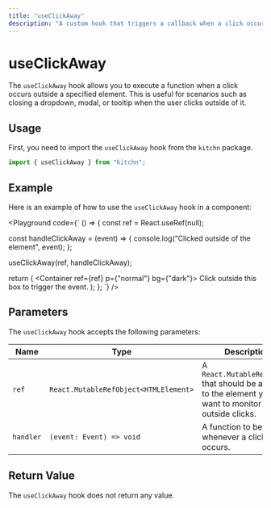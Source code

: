 ```yaml
---
title: "useClickAway"
description: "A custom hook that triggers a callback when a click occurs outside a specified element."
---
```



# useClickAway

The `useClickAway` hook allows you to execute a function when a click occurs outside a specified element. This is useful for scenarios such as closing a dropdown, modal, or tooltip when the user clicks outside of it.

## Usage

First, you need to import the `useClickAway` hook from the `kitchn` package.

```jsx
import { useClickAway } from "kitchn";
```

## Example

Here is an example of how to use the `useClickAway` hook in a component:

<Playground
code={`
() => {
  const ref = React.useRef(null);

  const handleClickAway = (event) => {
    console.log("Clicked outside of the element", event);
  };

  useClickAway(ref, handleClickAway);

  return (
    <Container ref={ref} p={"normal"} bg={"dark"}>
      <Text>Click outside this box to trigger the event.</Text>
    </Container>
  );
};
`}
/>

## Parameters

The `useClickAway` hook accepts the following parameters:

| Name      | Type                                  | Description
|-----------|---------------------------------------|-------------------------------------------------------
| `ref`     | `React.MutableRefObject<HTMLElement>` | A `React.MutableRefObject` that should be attached to the element you want to monitor for outside clicks.
| `handler` | `(event: Event) => void`              | A function to be called whenever a click event occurs.

## Return Value

The `useClickAway` hook does not return any value.
